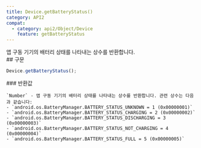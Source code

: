 ```yaml
---
title: Device.getBatteryStatus()
category: API2
compat:
  - category: api2/Object/Device
    feature: getBatteryStatus
---
```


<Section>
  앱 구동 기기의 배터리 상태를 나타내는 상수를 반환합니다.
</Section>
<Section>
  ## 구문

  ~~~js
  Device.getBatteryStatus();
  ~~~

  <Section>
    ### 반환값

    `Number` - 앱 구동 기기의 배터리 상태를 나타내는 상수를 반환합니다. 관련 상수는 다음과 같습니다:
    - `android.os.BatteryManager.BATTERY_STATUS_UNKNOWN = 1 (0x00000001)`
    - `android.os.BatteryManager.BATTERY_STATUS_CHARGING = 2 (0x00000002)`
    - `android.os.BatteryManager.BATTERY_STATUS_DISCHARGING = 3 (0x00000003)`
    - `android.os.BatteryManager.BATTERY_STATUS_NOT_CHARGING = 4 (0x00000004)`
    - `android.os.BatteryManager.BATTERY_STATUS_FULL = 5 (0x00000005)`
  </Section>
</Section>
